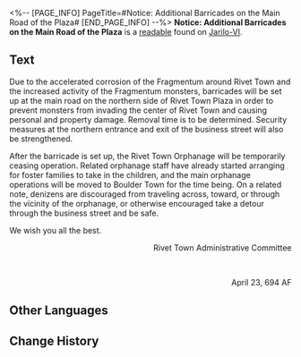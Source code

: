 <%-- [PAGE_INFO]
PageTitle=#Notice: Additional Barricades on the Main Road of the Plaza#
[END_PAGE_INFO] --%>
{{Readable Infobox
|id           = 091
|partIds      = 190216
|title        = 
|image        = Item Jarilo-VI Readable.png
|world        = Jarilo-VI
|parts        = 1
|author       = <!--to be added-->
|description  = A notice posted to warn residents of hazards right before Rivet Town fell. Judging from the outcome, this action had accomplished very little.
|part1        = Notice: Additional Barricades on the Main Road of the Plaza
|source1      = {{cx|Source missing}}
|characters   = 
|factions     = 
}}
'''Notice: Additional Barricades on the Main Road of the Plaza''' is a [[readable]] found on [[Jarilo-VI]].
<!--
==Location==
{{Map Embed|<map name>|<marker id>}}
-->
==Text==
<div align="center">{{Size|+2|Notice: Additional Barricades on the Main Road of the Plaza}}</div>

Due to the accelerated corrosion of the Fragmentum around Rivet Town and the increased activity of the Fragmentum monsters, barricades will be set up at the main road on the northern side of Rivet Town Plaza in order to prevent monsters from invading the center of Rivet Town and causing personal and property damage. Removal time is to be determined. Security measures at the northern entrance and exit of the business street will also be strengthened.

After the barricade is set up, the Rivet Town Orphanage will be temporarily ceasing operation. Related orphanage staff have already started arranging for foster families to take in the children, and the main orphanage operations will be moved to Boulder Town for the time being. On a related note, denizens are discouraged from traveling across, toward, or through the vicinity of the orphanage, or otherwise encouraged take a detour through the business street and be safe.

We wish you all the best.

<div align="right">Rivet Town Administrative Committee</div><br /><div align="right">April 23, 694 AF</div>

<!--
==Trivia==
* 
-->
==Other Languages==
{{Other Languages
|en   = Notice: Additional Barricades on the Main Road of the Plaza
|zhs  = 在广场干道增设路障的通知
|zht  = 在廣場幹道增設路障的通知
|ja   = 広場の幹線道路にバリケードを増設する通知
|ko   = 광장 도로 바리케이드 설치 알림
|es   = Aviso sobre el levantamiento de barricadas en la vía principal de la plaza
|fr   = Notification&nbsp;: barricades supplémentaires sur la route principale de la place
|ru   = Уведомление о дополнительных заграждениях на главной дороге
|th   = ประกาศการเพิ่มสิ่งกีดขวางบนถนนหลักของจัตุรัส
|vi   = Thông Báo Lập Rào Chắn Trên Đường Chính Quảng Trường
|de   = Hinweis auf zusätzliche Barrikaden auf der Hauptstraße des Platzes
|id   = Pemberitahuan Penambahan Penghalang di Jalan Utama Plaza
|pt   = Aviso: Barricadas Adicionais na Estrada Principal da Praça
}}

==Change History==
{{Change History|1.0}}